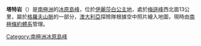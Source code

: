 {{coord|72|40|S|74|33|E|display=title}}

'''塔特岩'''（{{lang-en|Tate Rocks}}）是[[南極洲|南極洲]]的[[冰原島峰|冰原島峰]]，位於[[伊麗莎白公主地|伊麗莎白公主地]]，處於[[梅遜峰|梅遜峰]]西北面13公里，屬於[[格羅夫山脈|格羅夫山脈]]的一部分，[[澳大利亞|澳大利亞]]探險隊根據空中照片繪入地圖，現時由[[南極條約體系|南極條約體系]]管理。

{{Antarctica-geo-stub}}
[[Category:南極洲冰原島峰|Category:南極洲冰原島峰]]
